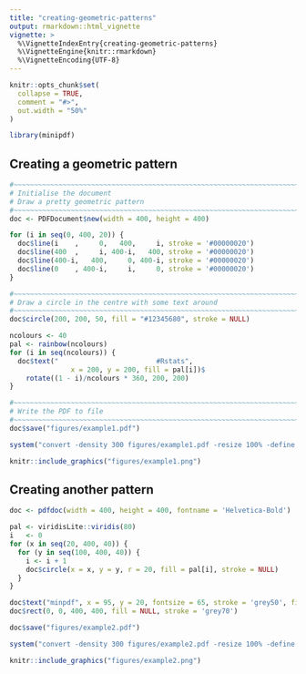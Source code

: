 ```yaml
---
title: "creating-geometric-patterns"
output: rmarkdown::html_vignette
vignette: >
  %\VignetteIndexEntry{creating-geometric-patterns}
  %\VignetteEngine{knitr::rmarkdown}
  %\VignetteEncoding{UTF-8}
---
```


```r
knitr::opts_chunk$set(
  collapse = TRUE,
  comment = "#>",
  out.width = "50%"
)
```

```r
library(minipdf)
```




## Creating a geometric pattern

```r
#~~~~~~~~~~~~~~~~~~~~~~~~~~~~~~~~~~~~~~~~~~~~~~~~~~~~~~~~~~~~~~~~~~~~~~~~~~~~~~
# Initialise the document
# Draw a pretty geometric pattern
#~~~~~~~~~~~~~~~~~~~~~~~~~~~~~~~~~~~~~~~~~~~~~~~~~~~~~~~~~~~~~~~~~~~~~~~~~~~~~~
doc <- PDFDocument$new(width = 400, height = 400)

for (i in seq(0, 400, 20)) {
  doc$line(i    ,     0,   400,     i, stroke = '#00000020')
  doc$line(400  ,     i, 400-i,   400, stroke = '#00000020')
  doc$line(400-i,   400,     0, 400-i, stroke = '#00000020')
  doc$line(0    , 400-i,     i,     0, stroke = '#00000020')
}

#~~~~~~~~~~~~~~~~~~~~~~~~~~~~~~~~~~~~~~~~~~~~~~~~~~~~~~~~~~~~~~~~~~~~~~~~~~~~~~
# Draw a circle in the centre with some text around
#~~~~~~~~~~~~~~~~~~~~~~~~~~~~~~~~~~~~~~~~~~~~~~~~~~~~~~~~~~~~~~~~~~~~~~~~~~~~~~
doc$circle(200, 200, 50, fill = "#12345680", stroke = NULL)

ncolours <- 40
pal <- rainbow(ncolours)
for (i in seq(ncolours)) {
  doc$text("                        #Rstats", 
               x = 200, y = 200, fill = pal[i])$
    rotate((1 - i)/ncolours * 360, 200, 200)
}

#~~~~~~~~~~~~~~~~~~~~~~~~~~~~~~~~~~~~~~~~~~~~~~~~~~~~~~~~~~~~~~~~~~~~~~~~~~~~~~
# Write the PDF to file
#~~~~~~~~~~~~~~~~~~~~~~~~~~~~~~~~~~~~~~~~~~~~~~~~~~~~~~~~~~~~~~~~~~~~~~~~~~~~~~
doc$save("figures/example1.pdf")
```



```r
system("convert -density 300 figures/example1.pdf -resize 100% -define png:exclude-chunks=date,time figures/example1.png")
```

```r
knitr::include_graphics("figures/example1.png")
```



## Creating another pattern

```r
doc <- pdfdoc(width = 400, height = 400, fontname = 'Helvetica-Bold')

pal <- viridisLite::viridis(80)
i   <- 0
for (x in seq(20, 400, 40)) {
  for (y in seq(100, 400, 40)) {
    i <- i + 1
    doc$circle(x = x, y = y, r = 20, fill = pal[i], stroke = NULL)
  }
}

doc$text("minpdf", x = 95, y = 20, fontsize = 65, stroke = 'grey50', fill = 'lightblue', text_mode = 2)
doc$rect(0, 0, 400, 400, fill = NULL, stroke = 'grey70')

doc$save("figures/example2.pdf")
```


```r
system("convert -density 300 figures/example2.pdf -resize 100% -define png:exclude-chunks=date,time figures/example2.png")
```

```r
knitr::include_graphics("figures/example2.png")
```

